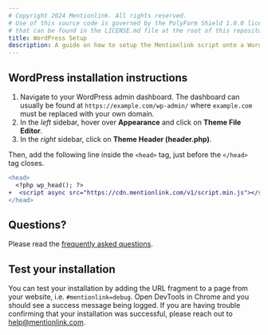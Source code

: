 ```yaml
---
# Copyright 2024 Mentionlink. All rights reserved.
# Use of this source code is governed by the PolyForm Shield 1.0.0 license
# that can be found in the LICENSE.md file at the root of this repository.
title: WordPress Setup
description: A guide on how to setup the Mentionlink script onto a WordPress site.
---
```


## WordPress installation instructions

1. Navigate to your WordPress admin dashboard. The dashboard can usually be found at `https://example.com/wp-admin/` where `example.com` must be replaced with your own domain.
2. In the _left_ sidebar, hover over **Appearance** and click on **Theme File Editor**.
3. In the _right_ sidebar, click on **Theme Header (header.php)**.

Then, add the following line inside the `<head>` tag, just before the `</head>` tag closes.

```diff lang="php"
<head>
  <?php wp_head(); ?>
+  <script async src="https://cdn.mentionlink.com/v1/script.min.js"></script>
</head>
```

## Questions?

Please read the [frequently asked questions](/faq/).

## Test your installation

You can test your installation by adding the URL fragment to a page from your website, i.e. `#mentionlink=debug`.
Open DevTools in Chrome and you should see a success message being logged.
If you are having trouble confirming that your installation was successful, please reach out to [help@mentionlink.com](mailto:help@mentionlink.com).